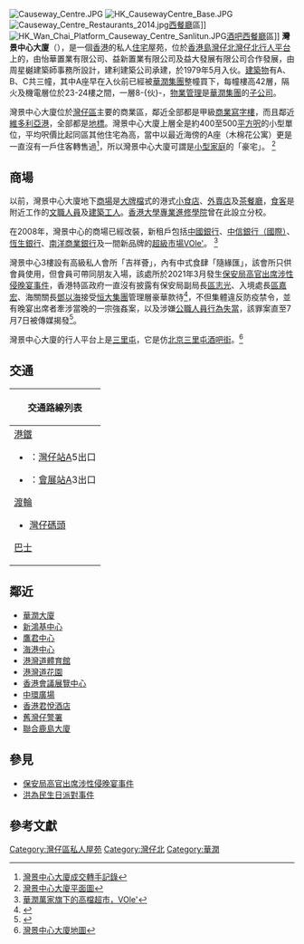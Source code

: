 {{not|灣景廣場|灣景花園|灣景園}}

[[File:Causeway_Centre.JPG|thumb]]
[[File:HK_CausewayCentre_Base.JPG|thumb]]
[[File:Causeway_Centre_Restaurants_2014.jpg|thumb]][[西餐廳|西餐廳]]區]]
[[File:HK_Wan_Chai_Platform_Causeway_Centre_Sanlitun.JPG|thumb]][[酒吧|酒吧]][[西餐廳|西餐廳]]區]]
'''灣景中心大廈'''（{{lang-en|Causeway Centre}}），是一個[[香港|香港]]的私人[[住宅|住宅]]屋苑，位於[[香港島|香港島]][[灣仔北|灣仔北]][[灣仔北行人平台|灣仔北行人平台]]上的，由怡華置業有限公司、益新置業有限公司及益大發展有限公司合作發展，由周星樾建築師事務所設計，建利建築公司承建，於1979年5月入伙。[[建築物|建築物]]有A、B、C共三幢，其中A座早在入伙前已經被[[華潤集團|華潤集團]]整幢買下，每幢樓高42層，隔火及機電層位於23-24樓之間，一層8-{伙}-，[[物業管理|物業管理]]是[[華潤集團|華潤集團]]的[[子公司|子公司]]。

灣景中心大廈位於[[灣仔區|灣仔區]]主要的商業區，鄰近全部都是甲級[[商業|商業]][[寫字樓|寫字樓]]，而且鄰近[[維多利亞港|維多利亞港]]，全部都是[[地標|地標]]。灣景中心大廈上層全是約400至500[[平方呎|平方呎]]的小型單位，平均呎價比起同區其他住宅為高，當中以最近海傍的A座（木棉花公寓）更是一直沒有一戶住客轉售過<ref>[http://www.centadata.com/ptest.aspx?type=1&code=SAGKPPAXSB&info=basicinfo&code2=&page=0#transaction 灣景中心大廈成交轉手記錄]</ref>，所以灣景中心大廈可謂是[[小型家庭|小型家庭]]的「豪宅」。 <ref>[http://www.centadata.com/ptest.aspx?type=2&code=SAGKPPAXPB&info=fp&code2=&page=0 灣景中心大廈平面圖]</ref>

== 商場 ==
以前，灣景中心大廈地下[[商場|商場]]是[[大牌檔|大牌檔]]式的港式[[小食店|小食店]]、[[外賣店|外賣店]]及[[茶餐廳|茶餐廳]]，[[顧客|食客]]是附近工作的[[白領|文職人員]]及[[建築|建築]][[工人|工人]]。[[香港大學專業進修學院|香港大學專業進修學院]]曾在此設立分校。

在2008年，灣景中心的商場已經改裝，新租戶包括[[中國銀行|中國銀行]]、[[中信銀行（國際）|中信銀行（國際）]]、[[恆生銀行|恆生銀行]]、[[南洋商業銀行|南洋商業銀行]]及一間新品牌的[[超級市場|超級市場]][[VOle'|VOle']]。 <ref>[http://www.geoexpat.com/scripts/jump.cgi?ID=8769 華潤萬家旗下的高檔超市，VOle']{{dead link|date=2018年3月 |bot=InternetArchiveBot |fix-attempted=yes }}</ref>

灣景中心3樓設有高級私人會所「吉祥薈」，內有中式食肆「隨緣匯」，該會所只供會員使用，但會員可帶同朋友入場，該處所於2021年3月發生[[保安局高官出席涉性侵晚宴事件|保安局高官出席涉性侵晚宴事件]]，香港特區政府一直沒有披露有保安局副局長[[區志光|區志光]]、入境處長[[區嘉宏|區嘉宏]]、海關關長[[鄧以海|鄧以海]]接受[[恒大集團|恒大集團]]管理層豪華款待<ref name="入境海關首長私人會所飯局票控">{{cite news |title=入境海關首長 3 月私人會所飯局　違限聚令被罰款　政府無公布　警證實票控 9 人 |url=https://www.thestandnews.com/politics/a_%E5%85%A5%E5%A2%83%E8%99%95%E8%99%95%E9%95%B7%E5%8D%80%E5%98%89%E5%AE%8F%E6%B5%B7%E9%97%9C%E9%97%9C%E9%95%B7%E9%84%A7%E4%BB%A5%E6%B5%B7-3-%E6%9C%88%E5%87%BA%E5%B8%AD%E9%A3%AF%E5%B1%80%E9%81%95%E9%99%90%E8%81%9A%E4%BB%A4%E8%A2%AB%E7%A5%A8%E6%8E%A7-%E6%94%BF%E5%BA%9C%E6%8B%96%E8%BF%91-10-%E6%97%A5%E5%A7%8B%E7%A2%BA%E8%AA%8D |accessdate=2021-07-12 |work=立場新聞 |date=2021-07-07 |archive-url=https://web.archive.org/web/20210707151842/https://www.thestandnews.com/politics/a_%E5%85%A5%E5%A2%83%E8%99%95%E8%99%95%E9%95%B7%E5%8D%80%E5%98%89%E5%AE%8F%E6%B5%B7%E9%97%9C%E9%97%9C%E9%95%B7%E9%84%A7%E4%BB%A5%E6%B5%B7-3-%E6%9C%88%E5%87%BA%E5%B8%AD%E9%A3%AF%E5%B1%80%E9%81%95%E9%99%90%E8%81%9A%E4%BB%A4%E8%A2%AB%E7%A5%A8%E6%8E%A7-%E6%94%BF%E5%BA%9C%E6%8B%96%E8%BF%91-10-%E6%97%A5%E5%A7%8B%E7%A2%BA%E8%AA%8D |archive-date=2021-07-07 |dead-url=no }}</ref>，不但集體違反防疫禁令，並有晚宴出席者牽涉當晚的一宗強姦案，以及涉嫌[[公職人員行為失當|公職人員行為失當]]，該罪案直至7月7日被傳媒揭發<ref name="查錫我：公務員事務局必須主動調查">{{cite news |title=三保安高官承認接受款待　恒大近年陷財務危機　前廉署主任：公務員事務局必須主動調查 |url=https://www.rfa.org/cantonese/news/htm/hk-scandal-07092021074849.html |accessdate=2021-07-12 |work=RFA |date=2021-07-09 |archive-url=https://web.archive.org/web/20210709121215/https://www.rfa.org/cantonese/news/htm/hk-scandal-07092021074849.html |archive-date=2021-07-09 |dead-url=no }}</ref>。

灣景中心大廈的行人平台上是[[三里屯_(香港)|三里屯]]，它是仿[[北京|北京]][[三里屯酒吧街|三里屯酒吧街]]。<ref>[http://www.centamap.com/gc/centamaplocation.aspx?x=836195&y=815725&sx=836195&sy=815725.76145&z=4 灣景中心大廈地圖]</ref>

==交通==
{| class="mw-collapsible mw-collapsed wikitable" style="background:white; margin: 0 auto; width: auto;"  
! 交通路線列表
|-
|
;[[港鐵|港鐵]]
*{{港鐵路線標誌|ISL}}：[[灣仔站|灣仔站]]A5出口
*{{港鐵路線標誌|EAL}}：[[會展站|會展站]]A3出口

;[[香港渡輪|渡輪]]

*[[灣仔碼頭|灣仔碼頭]]
;[[香港巴士|巴士]]
{{港島巴士簡單列表|1M|2|2A|2X|5B|5X|8|8P|11|15B|18|18P|23|23B|25|25A|26|37A|40|40M|70|70A|70P|75|90|97|260|720|720A|720P|722|780|780P|788|789|N8|N8P|N8X|N90}}
{{過海隧道巴士簡單列表|103|104|115|115P|182|301|302|307|307A|373|601|601P|603|603P|603S|619|619P|619X|621|641|673|673P|680|680A|680B|680P|680X|681|681P|690|690P|900|905|905A|905P|907B|907C|914|930|930A|930B|930X|936|936A|948|948A|948B|948P|948X|960|960C|960P|960S|P960|961|961P|961S|962|962B|962N|962P|962S|962X|967X|968|968A|969|969N|969P|969X|978|978A|978B|980A|980X|981P|982X|985|985A|985B|N121|N182|N307|N368|N373|N619|N680|N691|N930|N962|N969}}
{{大嶼山巴士簡單列表|A11|E11|E11A|E11B|E11S|N11|NA11}}
|}

==鄰近==
* [[華潤大廈|華潤大廈]]
* [[新鴻基中心|新鴻基中心]]
* [[鷹君中心|鷹君中心]]
* [[海港中心|海港中心]]
* [[灣仔運動場|港灣道體育館]]
* [[港灣道花園|港灣道花園]]
* [[香港會議展覽中心|香港會議展覽中心]]
* [[中環廣場|中環廣場]]
* [[香港君悅酒店|香港君悅酒店]]
* [[舊灣仔警署|舊灣仔警署]]
* [[聯合鹿島大廈|聯合鹿島大廈]]

==參見==
*[[保安局高官出席涉性侵晚宴事件|保安局高官出席涉性侵晚宴事件]]
*[[洪為民生日派對事件|洪為民生日派對事件]]

==參考文獻==
{{commonscat|Causeway Centre}}
{{Reflist|2}}

{{華潤集團}}

[[Category:灣仔區私人屋苑|Category:灣仔區私人屋苑]]
[[Category:灣仔北|Category:灣仔北]]
[[Category:華潤|Category:華潤]]